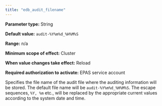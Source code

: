 ```yaml
---
title: "edb_audit_filename"
---
```


<div id="edb_audit_filename" class="registered_link"></div>

**Parameter type:** String

**Default value:** `audit-%Y%m%d_%H%M%S`

**Range:** n/a

**Minimum scope of effect:** Cluster

**When value changes take effect:** Reload

**Required authorization to activate:** EPAS service account

Specifies the file name of the audit file where the auditing information will be stored. The default file name will be `audit-%Y%m%d_%H%M%S`. The escape sequences, `%Y, %m` etc., will be replaced by the appropriate current values according to the system date and time.
